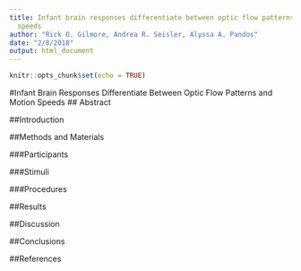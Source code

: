 ```yaml
---
title: Infant brain responses differentiate between optic flow patterns and motion
  speeds
author: "Rick O. Gilmore, Andrea R. Seisler, Alyssa A. Pandos"
date: "2/8/2018"
output: html_document
---
```


```r
knitr::opts_chunk$set(echo = TRUE)
```
#Infant Brain Responses Differentiate Between Optic Flow Patterns and Motion Speeds
## Abstract

##Introduction

##Methods and Materials 

###Participants

###Stimuli

###Procedures

##Results

##Discussion

##Conclusions 

##References